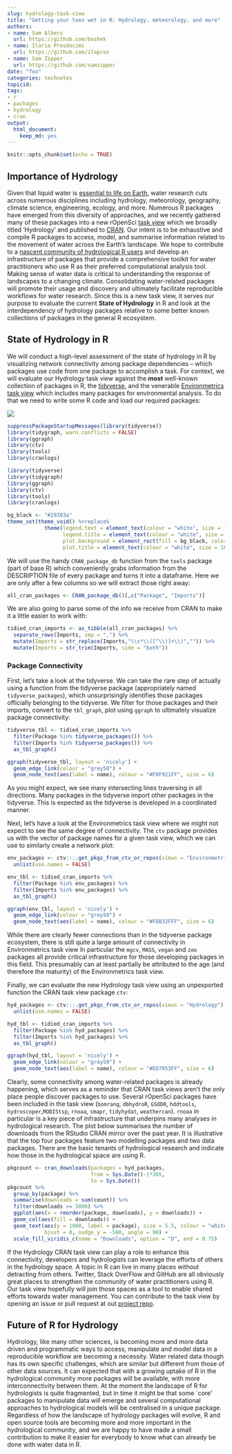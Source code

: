 ```yaml
---
slug: hydrology-task-view
title: "Getting your toes wet in R: Hydrology, meteorology, and more"
authors:
- name: Sam Albers
  url: https://github.com/boshek
- name: Ilaria Prosdocimi
  url: https://github.com/ilapros
- name: Sam Zipper
  url: https://github.com/samzipper
date: "foo"
categories: technotes
topicid:
tags:
- r
- packages
- hydrology
- cran
output:
  html_document:
    keep_md: yes
---
```


```r
knitr::opts_chunk$set(echo = TRUE)
```

## Importance of Hydrology
Given that liquid water is [essential to life on Earth](https://www.amnh.org/explore/science-topics/water-and-life-on-earth), water research cuts across numerous disciplines including hydrology, meteorology, geography, climate science, engineering, ecology, and more. Numerous R packages have emerged from this diversity of approaches, and we recently gathered many of these packages into a new rOpenSci [task view](https://github.com/ropensci/Hydrology) which we broadly titled 'Hydrology' and published to [CRAN](https://CRAN.R-project.org/view=Hydrology). Our intent is to be exhaustive and compile R packages to access, model, and summarise information related to the movement of water across the Earth's landscape. We hope to contribute to a [nascent community of hydrological R users](https://www.hydrol-earth-syst-sci-discuss.net/hess-2019-50/) and develop an infrastructure of packages that provide a comprehensive toolkit for water practitioners who use R as their preferred computational analysis tool. Making sense of water data is critical to understanding the response of landscapes to a changing climate. Consolidating water-related packages will promote their usage and discovery and ultimately facilitate reproducible workflows for water research. Since this is a new task view, it serves our purpose to evaluate the current **State of Hydrology** in R and look at the interdependency of hydrology packages relative to some better known collections of packages in the general R ecosystem. 

## State of Hydrology in R
We will conduct a high-level assessment of the state of hydrology in R by visualizing network connectivity among package dependencies -- which packages use code from one package to accomplish a task. For context, we will evaluate our Hydrology task view against the **most** well-known collection of packages in R, the [tidyverse](https://www.tidyverse.org/), and the venerable [Environmetrics task view](https://CRAN.R-project.org/view=Environmetrics
) which includes many packages for environmental analysis. To do that we need to write some R code and load our required packages:

![](https://media.giphy.com/media/xT8qBmSnYDXS21ZvHO/giphy.gif)

```r
suppressPackageStartupMessages(library(tidyverse))
library(tidygraph, warn.conflicts = FALSE)
library(ggraph)
library(ctv)
library(tools)
library(cranlogs)
```

```r
library(tidyverse)
library(tidygraph)
library(ggraph)
library(ctv)
library(tools)
library(cranlogs)
```

```r
bg_black <- "#29303a"
theme_set(theme_void() %+replace%
            theme(legend.text = element_text(colour = "white", size = 12),
                  legend.title = element_text(colour = "white", size = 12),
                  plot.background = element_rect(fill = bg_black, color = bg_black),
                  plot.title = element_text(colour = "white", size = 16, hjust = 0)))
```


We will use the handy `CRAN_package_db` function from the `tools` package (part of base R) which conveniently grabs information from the DESCRIPTION file of every package and turns it into a dataframe. Here we are only after a few columns so we will extract those right away:
```r
all_cran_packages <- CRAN_package_db()[,c("Package", "Imports")] 
```

We are also going to parse some of the info we receive from CRAN to make it a little easier to work with:
```r
tidied_cran_imports <- as_tibble(all_cran_packages) %>% 
  separate_rows(Imports, sep = ",") %>% 
  mutate(Imports = str_replace(Imports,"\\s*\\([^\\)]+\\)","")) %>%
  mutate(Imports = str_trim(Imports, side = "both"))
```

### Package Connectivity

First, let's take a look at the tidyverse. We can take the rare step of actually using a function from the tidyverse package (appropriately named `tidyverse_packages`), which unsurprisingly identifies those packages officially belonging to the tidyverse. We filter for those packages and their imports, convert to the `tbl_graph`, plot using `ggraph` to ultimately visualize package connectivity:
```r
tidyverse_tbl <- tidied_cran_imports %>% 
  filter(Package %in% tidyverse_packages()) %>%
  filter(Imports %in% tidyverse_packages()) %>%
  as_tbl_graph() 

ggraph(tidyverse_tbl, layout = 'nicely') + 
  geom_edge_link(colour = "grey50") + 
  geom_node_text(aes(label = name), colour = "#F0F921FF", size = 6) 
```

As you might expect, we see many intersecting lines traversing in all directions. Many packages in the tidyverse import other packages in the tidyverse. This is expected as the tidyverse is developed in a coordinated manner. 

Next, let's have a look at the Environmetrics task view where we might not expect to see the same degree of connectivity. The `ctv` package provides us with the vector of package names for a given task view, which we can use to similarly create a network plot:

```r
env_packages <- ctv:::.get_pkgs_from_ctv_or_repos(views = "Environmetrics") %>% 
  unlist(use.names = FALSE)

env_tbl <- tidied_cran_imports %>%
  filter(Package %in% env_packages) %>%
  filter(Imports %in% env_packages) %>%
  as_tbl_graph()

ggraph(env_tbl, layout = 'nicely') + 
  geom_edge_link(colour = "grey50") + 
  geom_node_text(aes(label = name), colour = "#FDB32FFF", size = 6) 
```

While there are clearly fewer connections than in the tidyverse package ecosystem, there is still quite a large amount of connectivity in Environmetrics task view In particular the `mgcv`, `MASS`, `vegan` and `zoo` packages all provide critical infrastructure for those developing packages in this field. This presumably can at least partially be attributed to the age (and therefore the maturity) of the Environmetrics task view. 

Finally, we can evaluate the new Hydrology task view using an unpexported function the CRAN task view package `ctv`:

```r
hyd_packages <- ctv:::.get_pkgs_from_ctv_or_repos(views = "Hydrology") %>% 
  unlist(use.names = FALSE)

hyd_tbl <- tidied_cran_imports %>% 
  filter(Package %in% hyd_packages) %>% 
  filter(Imports %in% hyd_packages) %>% 
  as_tbl_graph() 

ggraph(hyd_tbl, layout = 'nicely') + 
  geom_edge_link(colour = "grey50") + 
  geom_node_text(aes(label = name), colour = "#ED7953FF", size = 6)
```

Clearly, some connectivity among water-related packages is already happening, which serves as a reminder that CRAN task views aren't the only place people discover packages to use. Several rOpenSci packages have been included in the task view (`bomrang`, `dbhydroR`, `GSODR`, `hddtools`, `hydroscoper`,`MODIStsp`, `rnoaa`, `smapr`, `tidyhydat`, `weathercan`). `rnoaa` in particular is a key piece of infrastructure that underpins many analyses in hydrological research. The plot below summarises the number of downloads from the RStudio CRAN mirror over the past year. It is illustrative that the top four packages feature two modelling packages and two data packages. There are the basic tenants of hydrological research and indicate how those in the hydrological space are using R.   

```r
pkgcount <- cran_downloads(packages = hyd_packages, 
                           from = Sys.Date()-1*365, 
                           to = Sys.Date())
pkgcount %>%
  group_by(package) %>%
  summarise(downloads = sum(count)) %>%
  filter(downloads >= 5000) %>%
  ggplot(aes(x = reorder(package, downloads), y = downloads)) +
  geom_col(aes(fill = downloads)) +
  geom_text(aes(y = 1000, label = package), size = 5.5, colour = "white", 
            hjust = 0, nudge_y = -500, angle = 90) +
  scale_fill_viridis_c(name = "Downloads", option = "D", end = 0.75) 
```

If the Hydrology CRAN task view can play a role to enhance this connectivity, developers and hydrologists can leverage the efforts of others in the hydrology space. A topic in R can live in many places without detracting from others. Twitter, Stack OverFlow and GitHub are all obviously great places to strengthen the community of water practitioners using R. Our task view hopefully will join those spaces as a tool to enable shared efforts towards water management. You can contribute to the task view by opening an issue or pull request at out [project repo](https://github.com/ropensci/Hydrology).


## Future of R for Hydrology

Hydrology, like many other sciences, is becoming more and more data driven and programmatic ways to access, manipulate and model data in a reproducible workflow are becoming a necessity. 
Water related data though has its own specific challenges, which are similar but different from those of other data sources. It can expected that with a growing uptake of R in the hydrological community more packages will be available, with more interconnectivity between them. At the moment the landscape of R for hydrologists is quite fragmented, but in time it might be that some `core' packages to manipulate data will emerge and several computational approaches to hydrological models will be centralised in a unique package. 
Regardless of how the landscape of hydrology packages will evolve, R and open source tools are becoming more and more important in the hydrological community, and we are happy to have made a small contribution to make it easier for everybody to know what can already be done with water data in R. 



